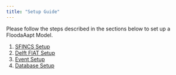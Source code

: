 ```yaml
---
title: "Setup Guide"
---
```


Please follow the steps described in the sections below to set up a FloodaAapt Model.

1. [SFINCS Setup](SFINCS/index.qmd)
2. [Delft FIAT Setup](Delft_Fiat/index.qmd)
3. [Event Setup](risk_analysis.qmd)
4. [Database Setup](database.qmd)
